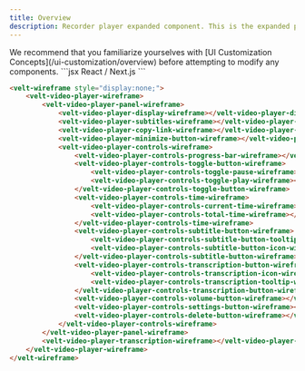```yaml
---
title: Overview
description: Recorder player expanded component. This is the expanded player that appears when user wants to view the recording in full screen.
---
```


<Note>
We recommend that you familiarize yourselves with [UI Customization Concepts](/ui-customization/overview) before attempting to modify any components.
</Note>


<RequestExample>
```jsx React / Next.js
<VeltWireframe>
    <VeltVideoPlayerWireframe>
        <VeltVideoPlayerWireframe.Panel>
            <VeltVideoPlayerWireframe.Display />
            <VeltVideoPlayerWireframe.Subtitles />
            <VeltVideoPlayerWireframe.CopyLink />
            <VeltVideoPlayerWireframe.MinimizeButton />
            <VeltVideoPlayerWireframe.Controls>
                <VeltVideoPlayerWireframe.Controls.ProgressBar />
                <VeltVideoPlayerWireframe.Controls.ToggleButton>
                    <VeltVideoPlayerWireframe.Controls.ToggleButton.Pause />
                    <VeltVideoPlayerWireframe.Controls.ToggleButton.Play />
                </VeltVideoPlayerWireframe.Controls.ToggleButton>
                <VeltVideoPlayerWireframe.Controls.Time>
                    <VeltVideoPlayerWireframe.Controls.CurrentTime />
                    <VeltVideoPlayerWireframe.Controls.TotalTime />
                </VeltVideoPlayerWireframe.Controls.Time>
                <VeltVideoPlayerWireframe.Controls.SubtitleButton>
                    <VeltVideoPlayerWireframe.Controls.SubtitleButton.Icon />
                    <VeltVideoPlayerWireframe.Controls.SubtitleButton.Tooltip />
                </VeltVideoPlayerWireframe.Controls.SubtitleButton>
                <VeltVideoPlayerWireframe.Controls.TranscriptionButton>
                    <VeltVideoPlayerWireframe.Controls.TranscriptionButton.Icon />
                    <VeltVideoPlayerWireframe.Controls.TranscriptionButton.Tooltip />
                </VeltVideoPlayerWireframe.Controls.TranscriptionButton>
                <VeltVideoPlayerWireframe.Controls.VolumeButton />
                <VeltVideoPlayerWireframe.Controls.SettingsButton />
                <VeltVideoPlayerWireframe.Controls.DeleteButton />
            </VeltVideoPlayerWireframe.Controls>
        </VeltVideoPlayerWireframe.Panel>
        <VeltVideoPlayerWireframe.Transcription />
    </VeltVideoPlayerWireframe>
</VeltWireframe>
```

```HTML HTML
<velt-wireframe style="display:none;">
    <velt-video-player-wireframe>
        <velt-video-player-panel-wireframe>
            <velt-video-player-display-wireframe></velt-video-player-display-wireframe>
            <velt-video-player-subtitles-wireframe></velt-video-player-subtitles-wireframe>
            <velt-video-player-copy-link-wireframe></velt-video-player-copy-link-wireframe>
            <velt-video-player-minimize-button-wireframe></velt-video-player-minimize-button-wireframe>
            <velt-video-player-controls-wireframe>
                <velt-video-player-controls-progress-bar-wireframe></velt-video-player-controls-progress-bar-wireframe>
                <velt-video-player-controls-toggle-button-wireframe>
                    <velt-video-player-controls-toggle-pause-wireframe></velt-video-player-controls-toggle-pause-wireframe>
                    <velt-video-player-controls-toggle-play-wireframe></velt-video-player-controls-toggle-play-wireframe>
                </velt-video-player-controls-toggle-button-wireframe>
                <velt-video-player-controls-time-wireframe>
                    <velt-video-player-controls-current-time-wireframe></velt-video-player-controls-current-time-wireframe>
                    <velt-video-player-controls-total-time-wireframe></velt-video-player-controls-total-time-wireframe>
                </velt-video-player-controls-time-wireframe>
                <velt-video-player-controls-subtitle-button-wireframe>
                    <velt-video-player-controls-subtitle-button-tooltip-wireframe></velt-video-player-controls-subtitle-button-tooltip-wireframe>
                    <velt-video-player-controls-subtitle-button-icon-wireframe></velt-video-player-controls-subtitle-button-icon-wireframe>
                </velt-video-player-controls-subtitle-button-wireframe>
                <velt-video-player-controls-transcription-button-wireframe>
                    <velt-video-player-controls-transcription-icon-wireframe></velt-video-player-controls-transcription-icon-wireframe>
                    <velt-video-player-controls-transcription-tooltip-wireframe></velt-video-player-controls-transcription-tooltip-wireframe>
                </velt-video-player-controls-transcription-button-wireframe>
                <velt-video-player-controls-volume-button-wireframe></velt-video-player-controls-volume-button-wireframe>
                <velt-video-player-controls-settings-button-wireframe></velt-video-player-controls-settings-button-wireframe>
                <velt-video-player-controls-delete-button-wireframe></velt-video-player-controls-delete-button-wireframe>
            </velt-video-player-controls-wireframe>
        </velt-video-player-panel-wireframe>
        <velt-video-player-transcription-wireframe></velt-video-player-transcription-wireframe>
    </velt-video-player-wireframe>
</velt-wireframe>
```
</RequestExample>

